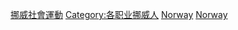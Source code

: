 
[[Category:挪威社會運動|]]
[[Category:各职业挪威人|Category:各职业挪威人]]
[[Category:歐洲社會運動者|Norway]]
[[Category:各國社會運動者|Norway]]
